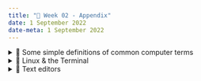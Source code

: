 ---
title: "🔖 Week 02 - Appendix"
date: 1 September 2022
date-meta: 1 September 2022
---

<details><summary>📖 Some simple definitions of common computer terms</summary>

## 📖 Some simple definitions of common computer terms

A handy glossary of terms that you might encounter when learning/studying computer programming.

Source: [@brandies_ten_2021]

| Term          | Definition                                                |
|:--------------|:----------------------------------------------------------|
| **Algorithm**          | The set of rules or calculations that are performed by a computer program. Certain algorithms may be more suitable for particular datasets and may have differences in performance (e.g., in speed or accuracy).
| **Central processing<br/> unit (CPU)** | The chip that performs the actual computation on a compute node or VM.
| **Compute node**       | An individual computer that contains a number of CPUs and associated RAM.
| **Core**               | Part of a CPU. Single-core processors contain 1 core per CPU, meaning CPUs and cores are often interchangeable terms.
| **CPU time**           | The time CPUs have spent actually processing data <br/>(often $\operatorname{CPU time} \approx \operatorname{Walltime} \times \operatorname{Number of CPUs}$).
| **Dependency**         | Software that is required by another tool or pipeline for successful execution.
| **Executable**         | The file that contains a tool/program. Some software has a single executable, while others have multiple executables for different commands/steps.
| **High performance<br/> computer (HPC)** | A collection of connected compute nodes.
| **Operating system<br/>(OS)** | The base software that supports a computer's basic functions. Some of the most common linux-based operating systems include those of the Debian distribution (Ubuntu) and those of the RedHat distribution (Fedora and CentOS).
| **Pipeline**           | A pipeline is a workflow consisting of a variety of steps (commands) and/or tools that process a given set of inputs to create the desired output files.
| **Programming<br/> languages** | Specific syntax and rules for instructing a computer to perform specific tasks. Common programming language used in bioinformatics include Bash, Python, Perl, R, C, and C++.
| **Random access <br/>memory (RAM)** | Temporarily stores all the information the CPUs require <br/>(can be accessed by all of the CPUs on the associated node or VM).
| **Scheduler**          | Manages jobs (scripts) running on shared HPC environments. Some common schedulers include SLURM, PBS, Torque, and SGE.
| **Script**             | A file which contains code to be executed in a single programming language.
| **Thread**             | Number of computations that a program can perform concurrently—depends on the number of cores (usually 1 core = 1 thread).
| **Tool**               | A software program that performs an analysis on an input dataset to extract meaningful outputs/information—Tool, software, and program are often used interchangeably but refer to the core components of bioinformatics pipelines.
| **VM**                 | Virtual machine—Similar to a compute node as it behaves as a single computer and contains a desired number of CPUs and associated RAM (usually associated with cloud computing).
| **Walltime**           | The time a program takes to run in our clock-on-the-wall time.

</details>

<details>
<summary>🐧 Linux & the Terminal</summary>

## 🐧 Linux & the Terminal

- [The Linux Directory Structure Explained](https://www.howtogeek.com/117435/htg-explains-the-linux-directory-structure-explained/)
- [The Linux Filesystem Explained](https://linuxfoundation.org/blog/classic-sysadmin-the-linux-filesystem-explained/)
- [Learn enough command line to be dangerous](https://www.learnenough.com/command-line-tutorial)

</details>

<details><summary>📃 Text editors</summary>

## 📃 Text editors

- [vim and Emacs jokes :)](https://cmdlinetips.com/2014/03/vim-and-emacs-jokes-on-twitter/)

### vim

- [Getting started with Vim](https://www.vim4us.com/2020/11/how-to-get-started-with-vim.html)
- [The `vimtutor`](https://www.vim4us.com/2020/11/vimtutor-your-first-vim-tutorial.html)
- [A day with `vimtutor`](https://levelup.gitconnected.com/a-day-with-vim-tutor-vimtutor-25aa2e6ce52c)

### Emacs

- [A beginner's guide to text editing with Emacs](https://www.redhat.com/sysadmin/beginners-guide-emacs)
- [Emacs complete documentation](https://www.gnu.org/software/emacs/manual/html_node/emacs/index.html)

</details>